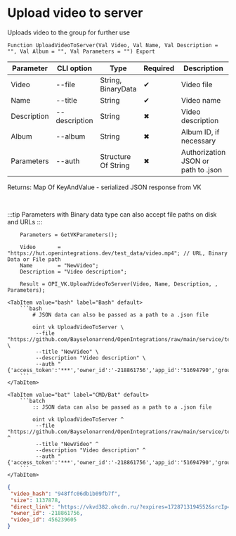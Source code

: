 ﻿---
sidebar_position: 10
description: Upload video to server and other functions to work with VK in the Open Integration Package, a free open-source integration library for 1C:Enterprise 8, OneScript and CLI
keywords: [1C, 1С, 1С:Enterprise, 1С:Enterprise 8.3, API, Integration, Services, Exchange, OneScript, CLI, VK]
---


# Upload video to server
 Uploads video to the group for further use



`Function UploadVideoToServer(Val Video, Val Name, Val Description = "", Val Album = "", Val Parameters = "") Export`

  | Parameter | CLI option | Type | Required | Description |
  |-|-|-|-|-|
  | Video | --file | String, BinaryData | &#x2714; | Video file |
  | Name | --title | String | &#x2714; | Video name |
  | Description | --description | String | &#x2716; | Video description |
  | Album | --album | String | &#x2716; | Album ID, if necessary |
  | Parameters | --auth | Structure Of String | &#x2716; | Authorization JSON or path to .json |

  
  Returns:  Map Of KeyAndValue - serialized JSON response from VK

<br/>

:::tip
Parameters with Binary data type can also accept file paths on disk and URLs
:::
<br/>



```bsl title="1C:Enterprise/OneScript code example"
    Parameters = GetVKParameters();

    Video       = "https://hut.openintegrations.dev/test_data/video.mp4"; // URL, Binary Data or File path
    Name        = "NewVideo";
    Description = "Video description";

    Result = OPI_VK.UploadVideoToServer(Video, Name, Description, , Parameters);
```
 

 <Tabs>
  
    <TabItem value="bash" label="Bash" default>
        ```bash
            # JSON data can also be passed as a path to a .json file
            
            oint vk UploadVideoToServer \
             --file "https://github.com/Bayselonarrend/OpenIntegrations/raw/main/service/test_data/video.mp4" \
             --title "NewVideo" \
             --description "Video description" \
             --auth "{'access_token':'***','owner_id':'-218861756','app_id':'51694790','group_id':'218861756'}"
        ```
    </TabItem>
  
    <TabItem value="bat" label="CMD/Bat" default>
        ```batch
            :: JSON data can also be passed as a path to a .json file
            
            oint vk UploadVideoToServer ^
             --file "https://github.com/Bayselonarrend/OpenIntegrations/raw/main/service/test_data/video.mp4" ^
             --title "NewVideo" ^
             --description "Video description" ^
             --auth "{'access_token':'***','owner_id':'-218861756','app_id':'51694790','group_id':'218861756'}"
        ```
    </TabItem>
</Tabs>


```json title="Result"
{
 "video_hash": "948ffc06db1b09fb7f",
 "size": 1137878,
 "direct_link": "https://vkvd382.okcdn.ru/?expires=1728713194552&srcIp=93.125.42.204&pr=40&srcAg=UNKNOWN&ms=45.136.20.139&type=4&sig=VAfnTuuSNjs&ct=27&urls=45.136.22.139&clientType=14&appId=512000384397&zs=72&id=7195954121353",
 "owner_id": -218861756,
 "video_id": 456239605
}
```
